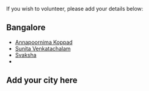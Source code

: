 If you wish to volunteer, please add your details below:

== Bangalore ==
* [https://github.com/xenathewarrior Annapoornima Koppad]
* [https://github.com/sunitavc Sunita Venkatachalam]
* [https://github.com/svaksha Svaksha]
* <add yourself here>

== Add your city here ==





